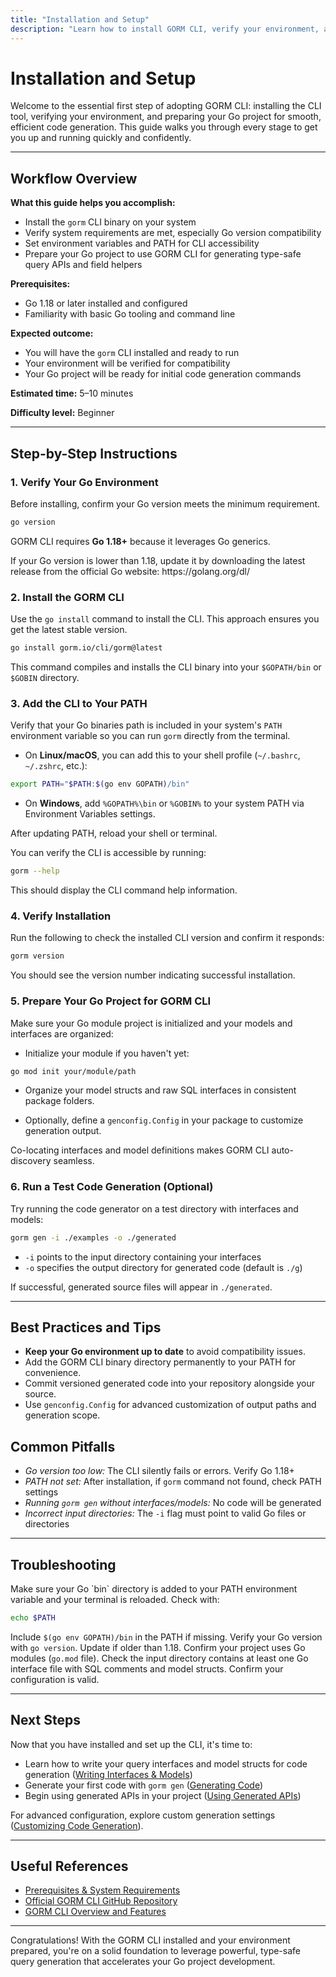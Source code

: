 ```yaml
---
title: "Installation and Setup"
description: "Learn how to install GORM CLI, verify your environment, and prepare your Go project for code generation. Includes system requirements, installation commands, and initial setup best practices for seamless adoption."
---
```


# Installation and Setup

Welcome to the essential first step of adopting GORM CLI: installing the CLI tool, verifying your environment, and preparing your Go project for smooth, efficient code generation. This guide walks you through every stage to get you up and running quickly and confidently.

---

## Workflow Overview

**What this guide helps you accomplish:**
- Install the `gorm` CLI binary on your system
- Verify system requirements are met, especially Go version compatibility
- Set environment variables and PATH for CLI accessibility
- Prepare your Go project to use GORM CLI for generating type-safe query APIs and field helpers

**Prerequisites:**
- Go 1.18 or later installed and configured
- Familiarity with basic Go tooling and command line

**Expected outcome:**
- You will have the `gorm` CLI installed and ready to run
- Your environment will be verified for compatibility
- Your Go project will be ready for initial code generation commands

**Estimated time:** 5–10 minutes

**Difficulty level:** Beginner

---

## Step-by-Step Instructions

### 1. Verify Your Go Environment

Before installing, confirm your Go version meets the minimum requirement.

```bash
go version
```

GORM CLI requires **Go 1.18+** because it leverages Go generics.

<Tip>
If your Go version is lower than 1.18, update it by downloading the latest release from the official Go website: https://golang.org/dl/
</Tip>

### 2. Install the GORM CLI

Use the `go install` command to install the CLI. This approach ensures you get the latest stable version.

```bash
go install gorm.io/cli/gorm@latest
```

This command compiles and installs the CLI binary into your `$GOPATH/bin` or `$GOBIN` directory.

### 3. Add the CLI to Your PATH

Verify that your Go binaries path is included in your system's `PATH` environment variable so you can run `gorm` directly from the terminal.

- On **Linux/macOS**, you can add this to your shell profile (`~/.bashrc`, `~/.zshrc`, etc.):

```bash
export PATH="$PATH:$(go env GOPATH)/bin"
```

- On **Windows**, add `%GOPATH%\bin` or `%GOBIN%` to your system PATH via Environment Variables settings.

After updating PATH, reload your shell or terminal.

<Tip>
You can verify the CLI is accessible by running:

```bash
gorm --help
```

This should display the CLI command help information.
</Tip>

### 4. Verify Installation

Run the following to check the installed CLI version and confirm it responds:

```bash
gorm version
```

You should see the version number indicating successful installation.

### 5. Prepare Your Go Project for GORM CLI

Make sure your Go module project is initialized and your models and interfaces are organized:

- Initialize your module if you haven't yet:

```bash
go mod init your/module/path
```

- Organize your model structs and raw SQL interfaces in consistent package folders.

- Optionally, define a `genconfig.Config` in your package to customize generation output.

<Tip>
Co-locating interfaces and model definitions makes GORM CLI auto-discovery seamless.
</Tip>

### 6. Run a Test Code Generation (Optional)

Try running the code generator on a test directory with interfaces and models:

```bash
gorm gen -i ./examples -o ./generated
```

- `-i` points to the input directory containing your interfaces
- `-o` specifies the output directory for generated code (default is `./g`)

If successful, generated source files will appear in `./generated`.

---

## Best Practices and Tips

- **Keep your Go environment up to date** to avoid compatibility issues.
- Add the GORM CLI binary directory permanently to your PATH for convenience.
- Commit versioned generated code into your repository alongside your source.
- Use `genconfig.Config` for advanced customization of output paths and generation scope.

## Common Pitfalls

- *Go version too low:* The CLI silently fails or errors. Verify Go 1.18+
- *PATH not set:* After installation, if `gorm` command not found, check PATH settings
- *Running `gorm gen` without interfaces/models:* No code will be generated
- *Incorrect input directories:* The `-i` flag must point to valid Go files or directories

---

## Troubleshooting

<AccordionGroup title="Troubleshooting Installation and Setup">
<Accordion title="I ran `go install` but get 'command not found' when running `gorm`">
Make sure your Go `bin` directory is added to your PATH environment variable and your terminal is reloaded. Check with:

```bash
echo $PATH
```

Include `$(go env GOPATH)/bin` in the PATH if missing.
</Accordion>
<Accordion title="Errors related to Go version or modules">
Verify your Go version with `go version`. Update if older than 1.18. Confirm your project uses Go modules (`go.mod` file).
</Accordion>
<Accordion title="`gorm gen` outputs no files or errors">
Check the input directory contains at least one Go interface file with SQL comments and model structs. Confirm your configuration is valid.
</Accordion>
</AccordionGroup>

---

## Next Steps

Now that you have installed and set up the CLI, it's time to:

- Learn how to write your query interfaces and model structs for code generation ([Writing Interfaces & Models](../getting-started/first-run-generation/configuration-basics))
- Generate your first code with `gorm gen` ([Generating Code](../getting-started/first-run-generation/generating-code))
- Begin using generated APIs in your project ([Using Generated APIs](../getting-started/first-run-generation/first-usage))

For advanced configuration, explore custom generation settings ([Customizing Code Generation](../getting-started/configuration-validation/customizing-generation)).

---

## Useful References

- [Prerequisites & System Requirements](../getting-started/introduction-setup/prerequisites) 
- [Official GORM CLI GitHub Repository](https://github.com/go-gorm/cli)
- [GORM CLI Overview and Features](../../overview/product-intro/what-is-gorm-cli)

---

Congratulations! With the GORM CLI installed and your environment prepared, you're on a solid foundation to leverage powerful, type-safe query generation that accelerates your Go project development.


